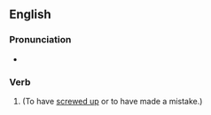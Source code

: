 ==English==

===Pronunciation===
* {{audio|en|En-au-screwed the pooch.ogg|Audio (AU)}}

===Verb===
{{head|en|verb form}}

# {{en-past of|screw the pooch}} {{lb|en|slang}} (To have [[screwed up]] or to have made a mistake.)